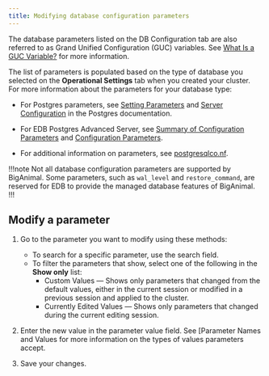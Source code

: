 ```yaml
---
title: Modifying database configuration parameters
---
```


The database parameters listed on the DB Configuration tab are also referred to as Grand Unified Configuration (GUC) variables. See [What Is a GUC Variable?](https://www.enterprisedb.com/blog/what-guc-variable) for more information.

The list of parameters is populated based on the type of database you selected on the **Operational Settings** tab when you created your cluster. For more information about the parameters for your database type:

- For Postgres parameters, see [Setting Parameters](https://www.postgresql.org/docs/current/config-setting.html) and [Server Configuration](https://www.postgresql.org/docs/current/runtime-config.html) in the Postgres documentation.
   
- For EDB Postgres Advanced Server, see [Summary of Configuration Parameters](https://www.enterprisedb.com/docs/epas/latest/epas_guide/03_database_administration/01_configuration_parameters/02_summary_of_configuration_parameters/#summary_of_configuration_parameters) and [Configuration Parameters](https://www.enterprisedb.com/docs/epas/latest/epas_guide/03_database_administration/01_configuration_parameters/).

- For additional information on parameters, see [postgresqlco.nf](https://postgresqlco.nf/).

!!!note
Not all database configuration parameters are supported by BigAnimal. Some parameters, such as `wal_level` and `restore_command`, are reserved for EDB to provide the managed database features of BigAnimal. 
!!!

## Modify a parameter

1. Go to the parameter you want to modify using these methods:
   - To search for a specific parameter, use the search field. 
   - To filter the parameters that show, select one of the following in the **Show only** list:
      - Custom Values — Shows only parameters that changed from the default values, either in the current session or modified in a previous session and applied to the cluster.
      - Currently Edited Values — Shows only parameters that changed during the current editing session.

1. Enter the new value in the parameter value field. See [Parameter Names and Values[](https://www.postgresql.org/docs/current/config-setting.html#CONFIG-SETTING-NAMES-VALUES) for more information on the types of values parameters accept.

1. Save your changes.
